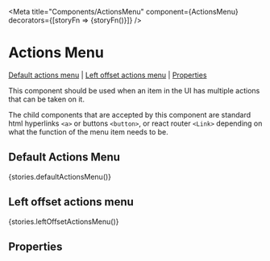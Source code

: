 
<Meta title="Components/ActionsMenu" component={ActionsMenu} decorators={[storyFn => <Box p="20px 20px 80px 20px">{storyFn()}</Box>]} />

# Actions Menu

[Default actions menu](#default-actions-menu) | [Left offset actions menu](#left-offset-actions-menu) | [Properties](#properties)

This component should be used when an item in the UI has multiple actions that can be taken on it.

The child components that are accepted by this component are standard html hyperlinks `<a>` or buttons `<button>`, or react router `<Link>` depending on what the function of the menu item needs to be.

## Default Actions Menu

<Preview>
  <Story name="defaultActionsMenu">{stories.defaultActionsMenu()}</Story>
</Preview>

## Left offset actions menu

<Preview>
  <Story name="leftOffsetActionsMenu">{stories.leftOffsetActionsMenu()}</Story>
</Preview>

## Properties

<Props of={ActionsMenu} />
